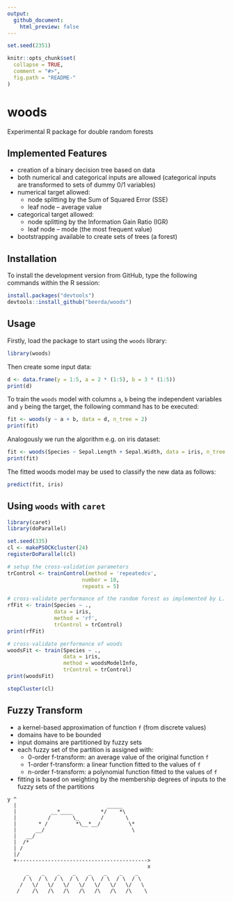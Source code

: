 ```yaml
---
output:
  github_document:
    html_preview: false
---
```


<!-- README.md is generated from README.Rmd. Please edit that file -->

```r
set.seed(2351)

knitr::opts_chunk$set(
  collapse = TRUE,
  comment = "#>",
  fig.path = "README-"
)
```


# woods

Experimental R package for double random forests


##  Implemented Features

- creation of a binary decision tree based on data
- both numerical and categorical inputs are allowed (categorical inputs are transformed to sets of dummy 0/1 variables)
- numerical target allowed:
  - node splitting by the Sum of Squared Error (SSE)
  - leaf node -- average value
- categorical target allowed:
  - node splitting by the Information Gain Ratio (IGR)
  - leaf node -- mode (the most frequent value)
- bootstrapping available to create sets of trees (a forest)


## Installation

To install the development version from GitHub, type the following commands within the R session:

```r
install.packages("devtools")
devtools::install_github("beerda/woods")
```


## Usage

Firstly, load the package to start using the `woods` library:
```r
library(woods)
```

Then create some input data:

```r
d <- data.frame(y = 1:5, a = 2 * (1:5), b = 3 * (1:5))
print(d)
```

To train the `woods` model with columns `a`, `b` being the independent variables and `y` being the target, the following command has to be executed:

```r
fit <- woods(y ~ a + b, data = d, n_tree = 2)
print(fit)
```

Analogously we run the algorithm e.g. on iris dataset:

```r
fit <- woods(Species ~ Sepal.Length + Sepal.Width, data = iris, n_tree = 2)
print(fit)
```

The fitted woods model may be used to classify the new data as follows:

```r
predict(fit, iris)
```


## Using `woods` with `caret`

```r
library(caret)
library(doParallel)

set.seed(335)
cl <- makePSOCKcluster(24)
registerDoParallel(cl)

# setup the cross-validation parameters
trControl <- trainControl(method = 'repeatedcv',
                        number = 10,
                        repeats = 5)

# cross-validate performance of the random forest as implemented by L. Breiman (the randomForest package)
rfFit <- train(Species ~ .,
               data = iris,
               method = 'rf',
               trControl = trControl)
print(rfFit)

# cross-validate performance of woods
woodsFit <- train(Species ~ .,
                  data = iris,
                  method = woodsModelInfo,
                  trControl = trControl)
print(woodsFit)

stopCluster(cl)
```


## Fuzzy Transform

- a kernel-based approximation of function `f` (from discrete values)
- domains have to be bounded
- input domains are partitioned by fuzzy sets
- each fuzzy set of the partition is assigned with:
  - 0-order f-transform: an average value of the original function `f`
  - 1-order f-transform: a linear function fitted to the values of `f`
  - n-order f-transform: a polynomial function fitted to the values of `f`
- fitting is based on weighting by the membership degrees of inputs to the fuzzy sets of the partitions

```
y ^
  |                             _____
  |           __*____         */    *\
  |          /       \_       /       \
  |       * /         *\__*__/         \*
  |      __/                            \
  |   __/
  |  /*
  | /
  |/
  +------------------------------------------>
                                             x
      _    _    _    _    _    _    _    _  
     / \  / \  / \  / \  / \  / \  / \  / \  
    /   \/   \/   \/   \/   \/   \/   \/   \  
   /    /\   /\   /\   /\   /\   /\   /\    \  
 ```
 

